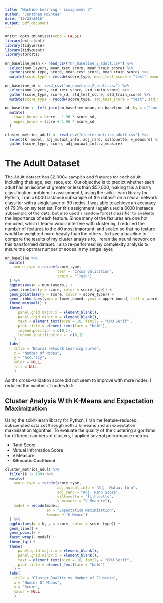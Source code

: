 ```yaml
---
title: "Machine Learning - Assignment 3"
author: "Jonathan McEntee"
date: "10/29/2018"
output: pdf_document
---
```


```r
knitr::opts_chunk$set(echo = FALSE)
library(extrafont)
library(tidyverse)
library(tidyquant)
library(forcats)

nn_baseline_mean <- read_csv("nn_baseline_2_adult.csv") %>%
  select(num_layers, mean_test_score, mean_train_score) %>%
  gather(score_type, score, mean_test_score, mean_train_score) %>%
  mutate(score_type = recode(score_type, mean_test_score = "test", mean_train_score = "train"))

nn_baseline_sd <- read_csv("nn_baseline_2_adult.csv") %>%
  select(num_layers, std_test_score, std_train_score) %>%
  gather(score_type, score_sd, std_test_score, std_train_score) %>%
  mutate(score_type = recode(score_type, std_test_score = "test", std_train_score = "train"))

nn_baseline <- left_join(nn_baseline_mean, nn_baseline_sd, by = c("num_layers", "score_type")) %>%
  mutate(
    lower_bound = score - 1.96 * score_sd,
    upper_bound = score + 1.96 * score_sd
  )

cluster_metrics_adult <- read_csv("cluster_metrics_adult.csv") %>%
  select(k, model, adj_mutual_info, adj_rand, silhouette, v_measure) %>%
  gather(score_type, score, adj_mutual_info:v_measure)
```

# The Adult Dataset

The Adult dataset has 32,000+ samples and features for each adult including their age, sex, race, etc. Our objective is to predict whether each adult has an income of greater or less than $50,000, making this a binary classification problem. In assignment 1, using the scikit-learn library for Python, I ran a 6000 instance subsample of the dataset on a neural network classifier with a single layer of 90 nodes. I was able to achieve an accuracy of 79.3% on my test set. For this assignment I again used a 6000 instance subsample of the data, but also used a random forest classifier to evaluate the importance of each feature. Since many of the features are one hot encoded, which I feared would interfere with clustering, I reduced the number of features to the 40 most important, and scaled so that no feature would be weighted more heavily than the others. To have a baseline to compare the results of my cluster analysis to, I reran the neural network on this transformed dataset. I also re-performed my complexity analysis to insure the optimal number of nodes in my single layer. \linebreak

```r
nn_baseline %>%
  mutate(
    score_type = recode(score_type,
                        test = "Cross Validation",
                        train = "Train")
  ) %>%
  ggplot(aes(x = num_layers)) +
  geom_line(aes(y = score, color = score_type)) +
  geom_point(aes(y = score, color = score_type)) +
  geom_ribbon(aes(ymin = lower_bound, ymax = upper_bound, fill = score_type), alpha = 0.3) +
  theme_minimal() +
  theme(
      panel.grid.major.x = element_blank(),
      panel.grid.minor.x = element_blank(),
      text = element_text(size = 10, family = "CMU Serif"),
      plot.title = element_text(face = "bold"),
      legend.position = c(0,1),
      legend.justification =  c(0,1)
    ) +
  labs(
    title = "Neural Network Learning Curve",
    x = "Number Of Nodes",
    y = "Accuracy",
    color = NULL,
    fill = NULL
    )
```

As the cross-validation score did not seem to improve with more nodes, I reduced the number of nodes to 5.

## Cluster Analysis With K-Means and Expectation Maximization

Using the scikit-learn library for Python, I ran the feature-reduced, subsampled data set through both a k-means and an expectation maximization algorithm. To evaluate the quality of the clustering algorithms for different numbers of clusters, I applied several performance metrics.

- Rand Score
- Mutual Information Score
- V Measure
- Silhouette Coefficient

```r
cluster_metrics_adult %>%
  filter(k != 100) %>%
  mutate(
    score_type = recode(score_type,
                        adj_mutual_info = "Adj. Mutual Info",
                        adj_rand = "Adj. Rand Score",
                        silhouette = "Silhouette",
                        v_measure = "V Measure"),
    model = recode(model,
                   em = "Expectation Maximization",
                   kmeans = "K Means")
  ) %>%
  ggplot(aes(x = k, y = score, color = score_type)) +
  geom_line() +
  geom_point() +
  facet_wrap(~ model) +
  theme_tq() +
  theme(
      panel.grid.major.x = element_blank(),
      panel.grid.minor.x = element_blank(),
      text = element_text(size = 10, family = "CMU Serif"),
      plot.title = element_text(face = "bold")
    ) +
  labs(
    title = "Cluster Quality vs Number of Clusters",
    x = "Number Of Means",
    y = "Score",
    color = NULL
    )
```
